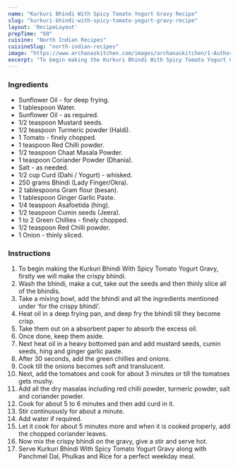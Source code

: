 ---
name: "Kurkuri Bhindi With Spicy Tomato Yogurt Gravy Recipe"
slug: "kurkuri-bhindi-with-spicy-tomato-yogurt-gravy-recipe"
layout: 'RecipeLayout'
prepTime: "60"
cuisine: "North Indian Recipes"
cuisineSlug: "north-indian-recipes"
image: "https://www.archanaskitchen.com/images/archanaskitchen/1-Author/Pooja_Thakur/Kurkuri_Bhindi_With_Spicy_Tomato_Yogurt_Gravy_Recipe.jpg"
excerpt: "To begin making the Kurkuri Bhindi With Spicy Tomato Yogurt Gravy, firstly we will make the crispy bhindi"
---

### Ingredients

- Sunflower Oil - for deep frying.
- 1 tablespoon Water.
- Sunflower Oil - as required.
- 1/2 teaspoon Mustard seeds.
- 1/2 teaspoon Turmeric powder (Haldi).
- 1 Tomato - finely chopped.
- 1 teaspoon Red Chilli powder.
- 1/2 teaspoon Chaat Masala Powder.
- 1 teaspoon Coriander Powder (Dhania).
- Salt - as needed.
- 1/2 cup Curd (Dahi / Yogurt) - whisked.
- 250 grams Bhindi (Lady Finger/Okra).
- 2 tablespoons Gram flour (besan).
- 1 tablespoon Ginger Garlic Paste.
- 1/4 teaspoon Asafoetida (hing).
- 1/2 teaspoon Cumin seeds (Jeera).
- 1 to 2 Green Chillies - finely chopped.
- 1/2 teaspoon Red Chilli powder.
- 1 Onion - thinly sliced.

### Instructions

1. To begin making the Kurkuri Bhindi With Spicy Tomato Yogurt Gravy, firstly we will make the crispy bhindi.
1. Wash the bhindi, make a cut, take out the seeds and then thinly slice all of the bhindis.
1. Take a mixing bowl, add the bhindi and all the ingredients mentioned under ‘for the crispy bhindi’.
1. Heat oil in a deep frying pan, and deep fry the bhindi till they become crisp.
1. Take them out on a absorbent paper to absorb the excess oil.
1. Once done, keep them aside.
1. Next heat oil in a heavy bottomed pan and add mustard seeds, cumin seeds, hing and ginger garlic paste.
1. After 30 seconds, add the green chillies and onions.
1. Cook till the onions becomes soft and translucent.
1. Next, add the tomatoes and cook for about 3 minutes or till the tomatoes gets mushy.
1. Add all the dry masalas including red chilli powder, turmeric powder, salt and coriander powder.
1. Cook for about 5 to 6 minutes and then add curd in it.
1. Stir continuously for about a minute.
1. Add water if required.
1. Let it cook for about 5 minutes more and when it is cooked properly, add the chopped coriander leaves.
1. Now mix the crispy bhindi on the gravy, give a stir and serve hot.
1. Serve Kurkuri Bhindi With Spicy Tomato Yogurt Gravy along with Panchmel Dal, Phulkas and Rice for a perfect weekday meal.
